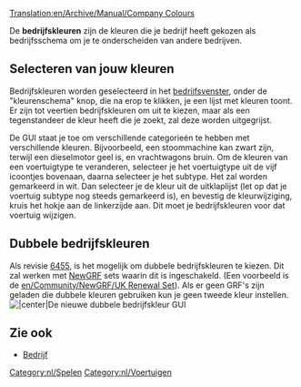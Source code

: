 [[Translation:en/Archive/Manual/Company Colours]]


De '''bedrijfskleuren''' zijn de kleuren die je bedrijf heeft gekozen als bedrijfsschema om je te onderscheiden van andere bedrijven.

==Selecteren van jouw kleuren==
Bedrijfskleuren worden geselecteerd in het [[nl/Manual/Bedrijf|bedrijfsvenster]], onder de "kleurenschema" knop, die na erop te klikken, je een lijst met kleuren toont. Er zijn tot veertien bedrijfskleuren om uit te kiezen, maar als een tegenstandeer de kleur heeft die je zoekt, zal deze worden uitgegrijst.

De GUI staat je toe om verschillende categorieén te hebben met verschillende kleuren. Bijvoorbeeld, een stoommachine kan zwart zijn, terwijl een dieselmotor geel is, en vrachtwagons bruin. Om de kleuren van een voertuigtype te veranderen, selecteer je het voertuigtype uit de vijf icoontjes bovenaan, daarna selecteer je het subtype. Het zal worden gemarkeerd in wit. Dan selecteer je de kleur uit de uitklaplijst (let op dat je voertuig subtype nog steeds gemarkeerd is), en bevestig de kleurwijziging, kruis het hokje aan de linkerzijde aan. Dit moet je bedrijfskleuren voor dat voertuig wijzigen.

==Dubbele bedrijfskleuren==
Als revisie [[en/Archive/Community/Nightly build|6455]], is het mogelijk om dubbele bedrijfskleuren te kiezen. Dit zal werken met [[nl/Manual/NewGRF|NewGRF]] sets waarin dit is ingeschakeld. (Een voorbeeld is de [[en/Community/NewGRF/UK Renewal Set]]). Als er geen GRF's zijn geladen die dubbele kleuren gebruiken kun je geen tweede kleur instellen.
[[File:en/kleurenschemaGui.png||center|De nieuwe dubbele bedrijfskleur GUI]]

==Zie ook==
*[[nl/Manual/Bedrijf|Bedrijf]]

[[Category:nl/Spelen]]
[[Category:nl/Voertuigen]]